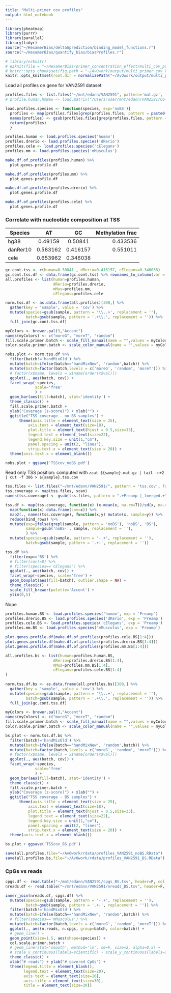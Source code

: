 ```yaml
---
title: "Multi-primer cov profiles"
output: html_notebook
---
```


```r
library(pheatmap)
library(purrr)
library(parallel)
library(tidyr)
source("~/HexamerBias/deltaGprediction/binding_model_functions.r")
source("~/HexamerBias/quantify_bias/biasProfiles.r")
```
```r
# library(ezknitr)
# ezknit(file = "~/HexamerBias/primer_concentration_effect/multi_cov_profiles_VAN2591.Rmd", out_dir = "~/AvOwork")
# knitr::opts_chunk$set(fig.path = "~/AvOwork/output/multi_primer_cov_VAN2591/")
knitr::opts_knit$set(root.dir = normalizePath("~/AvOwork/output/multi_primer_cov_VAN2591/")) 
```

Load all profiles on gene for VAN2591 dataset
```r
profiles.files <- list.files("~/mnt/edann/VAN2591", pattern='mat.gz', full.names = T)
# profile.human.hmNew <- load.matrix("/Users/user/mnt/edann/VAN2591/CG-BS-pbat-bulk-1xPreamp-noBS-human-APKS-handMixNew_lmerged_R1.srt.mat.gz")

load.profiles.species <- function(species, exp='noBS'){
  profiles <- map(profiles.files[grep(profiles.files, pattern = paste0(exp,'-', species))], load.matrix)
  names(profiles) <- gsub(profiles.files[grep(profiles.files, pattern = paste0(exp,'-', species))], pattern = '.+-|_lmerged.+', replacement = '')
  return(profiles)
  }

profiles.human <- load.profiles.species('human')
profiles.drerio <- load.profiles.species('dRerio')
profiles.cele <- load.profiles.species('cElegans')
profiles.mm <- load.profiles.species('mMusculus')

```


```r
make.df.of.profiles(profiles.human) %>%
  plot.genes.profile.df 

make.df.of.profiles(profiles.mm) %>%
  plot.genes.profile.df 

make.df.of.profiles(profiles.drerio) %>%
  plot.genes.profile.df 

make.df.of.profiles(profiles.cele) %>%
  plot.genes.profile.df 


```

### Correlate with nucleotide composition at TSS

| Species       | AT            | GC      | Methylation frac  |
| ------------- |:-------------:| :-----:  | ----------------: |
| hg38          | 0.49159       | 0.50841 | 0.433536          |
| danRer10      | 0.583162      | 0.416157| 0.551011          |
| cele      | 0.653962     | 0.346038      |           |

```r
gc.cont.tss <- c(human=0.50841 , dRerio=0.416157, cElegans=0.346038) 
gc.cont.tss.df <- data.frame(gc.cont.tss) %>% rownames_to_column(var = 'species')
all.profiles <- list(human=profiles.human,
                     dRerio=profiles.drerio,
                     mMus=profiles.mm,
                     cElegans=profiles.cele

norm.tss.df <- as.data.frame(all.profiles)[300,] %>%
  gather(key = 'sample', value = 'cov') %>%
  mutate(species=gsub(sample, pattern = '\\..+', replacement = ''),
         batch=gsub(sample, pattern = '.+\\.', replacement = '')) %>%
  full_join(gc.cont.tss.df) 

myColors <- brewer.pal(3,"Accent")
names(myColors) <- c("moreG", "moreT", "random")
fill.scale.primer.batch <- scale_fill_manual(name = "",values = myColors)
color.scale.primer.batch <- scale_color_manual(name = "",values = myColors)

nobs.plot <- norm.tss.df %>%
  filter(batch!='handMixOld') %>%
  mutate(batch=ifelse(batch=='handMixNew', 'random',batch)) %>%
  mutate(batch=factor(batch,levels = c('moreG', 'random', 'moreT'))) %>%
  # factor(x$name, levels = x$name[order(x$val)])
  ggplot(., aes(batch, cov)) +
  facet_wrap(~species, 
             scale='free'
             ) +
  geom_bar(aes(fill=batch), stat='identity') +
  theme_classic() +
  fill.scale.primer.batch +
  ylab("Coverage (z-score)") + xlab("") +
  ggtitle("TSS coverage - no BS samples") +
      theme(axis.title = element_text(size = 25), 
          axis.text = element_text(size=18), 
          plot.title = element_text(hjust = 0.5,size=33),
          legend.text = element_text(size=22), 
          legend.key.size = unit(1,"cm"),
          panel.spacing = unit(2, "lines"),
          strip.text.x = element_text(size = 20)) +
  theme(axis.text.x = element_blank())

nobs.plot + ggsave('TSScov_noBS.pdf')

```

Read only TSS position: computed with `zcat ${sample}.mat.gz | tail -n+2 | cut -f 306 > ${sample}.tss.cov`

```r
tss.files <- list.files("~/mnt/edann/VAN2591/", pattern = 'tss.cov', full.names = T)
tss.coverage <- map(tss.files, scan)
names(tss.coverage) <- gsub(tss.files, pattern = ".+Preamp-|_lmerged.+", replacement = '')

tss.df <- map(tss.coverage, function(x) (x-mean(x, na.rm=T))/sd(x, na.rm=T)) %>%
  map(function(x) data.frame(cov=x)) %>%
  map2(., names(tss.coverage), function(x,y) mutate(x, sample=y)) %>%
  reduce(bind_rows) %>%
  mutate(exp=ifelse(grepl(sample, pattern = 'noBS'), 'noBS', 'BS'),
         sample=gsub('noBS-', sample, replacement = ''),
         ) %>%
  mutate(species=gsub(sample, pattern = '-.+', replacement = ''),
         batch=gsub(sample, pattern = '.+-', replacement = '')) 

tss.df %>%
  filter(exp=='BS') %>%
  # filter(cov!=0) %>%
  # filter(species=='cElegans') %>%
  ggplot(., aes(batch, cov)) +
  facet_wrap(~species, scale='free') +
  geom_boxplot(aes(fill=batch), outlier.shape = NA) +
  theme_classic() +
  scale_fill_brewer(palette='Accent') +
  ylim(0,5)
```
Nope 

```r
profiles.human.BS <- load.profiles.species('human', exp = 'Preamp')
profiles.drerio.BS <- load.profiles.species('dRerio', exp = 'Preamp')
profiles.cele.BS <- load.profiles.species('cElegans', exp = 'Preamp')
profiles.mm.BS <- load.profiles.species('mMusculus', exp = 'Preamp')
```

```r
plot.genes.profile.df(make.df.of.profiles(profiles.cele.BS[1:4]))
plot.genes.profile.df(make.df.of.profiles(profiles.drerio.BS[1:4]))
plot.genes.profile.df(make.df.of.profiles(profiles.mm.BS[1:4]))

```

```r
all.profiles.bs <- list(human=profiles.human.BS,
                     dRerio=profiles.drerio.BS[1:4],
                     mMus=profiles.mm.BS[1:4],
                     cElegans=profiles.cele.BS[1:4]
)
                     
norm.tss.df.bs <- as.data.frame(all.profiles.bs)[300,] %>%
  gather(key = 'sample', value = 'cov') %>%
  mutate(species=gsub(sample, pattern = '\\..+', replacement = ''),
         batch=gsub(sample, pattern = '.+\\.', replacement = '')) %>%
  full_join(gc.cont.tss.df) 

myColors <- brewer.pal(3,"Accent")
names(myColors) <- c("moreG", "moreT", "random")
fill.scale.primer.batch <- scale_fill_manual(name = "",values = myColors)
color.scale.primer.batch <- scale_color_manual(name = "",values = myColors)

bs.plot <- norm.tss.df.bs %>%
  filter(batch!='handMixOld') %>%
  mutate(batch=ifelse(batch=='handMixNew', 'random',batch)) %>%
  mutate(batch=factor(batch,levels = c('moreG', 'random', 'moreT'))) %>%
  # factor(x$name, levels = x$name[order(x$val)])
  ggplot(., aes(batch, cov)) +
  facet_wrap(~species, 
             scale='free'
             ) +
  geom_bar(aes(fill=batch), stat='identity') +
  theme_classic() +
  fill.scale.primer.batch +
  ylab("Coverage (z-score)") + xlab("") +
  ggtitle("TSS coverage - BS samples") +
      theme(axis.title = element_text(size = 25), 
          axis.text = element_text(size=18), 
          plot.title = element_text(hjust = 0.5,size=33),
          legend.text = element_text(size=22), 
          legend.key.size = unit(1,"cm"),
          panel.spacing = unit(2, "lines"),
          strip.text.x = element_text(size = 20)) +
  theme(axis.text.x = element_blank())

bs.plot + ggsave('TSScov_BS.pdf')

```
```r
save(all.profiles,file="~/AvOwork/rdata/profiles_VAN2591_noBS.RData")
save(all.profiles.bs,file="~/AvOwork/rdata/profiles_VAN2591_BS.RData")
```


### CpGs vs reads
```r
cpgs.df <- read.table("~/mnt/edann/VAN2591/cpgs_BS.tsv", header=F, col.names = c('sample', 'n.cpgs'))
nreads.df <- read.table("~/mnt/edann/VAN2591/nreads_BS.tsv", header=F, col.names = c('sample', 'n.reads'))

inner_join(nreads.df, cpgs.df) %>%
  mutate(species=gsub(sample, pattern = '-.+', replacement = ''),
         batch=gsub(sample, pattern = '.+-', replacement = '')) %>%
  filter(batch!='handMixOld') %>%
  mutate(batch=ifelse(batch=='handMixNew', 'random',batch)) %>%
  # filter(species=='mMusculus') %>%
  mutate(batch=factor(batch,levels = c('moreG', 'random', 'moreT'))) %>%
  ggplot(., aes(n.reads, n.cpgs, group=batch, color=batch)) +
  # geom_line() +
  geom_point(size=1.5, aes(shape=species)) +
  col.scale.primer.batch +
  # geom_line(stat='smooth', method='lm', se=F, size=2, alpha=0.5) +
  # scale_x_continuous(labels=scientific) + scale_y_continuous(labels=scientific) +
  theme_classic() +
  xlab("# reads") + ylab("# covered CpGs") +
  theme(legend.title = element_blank(),
        legend.text = element_text(size=20),
        axis.text = element_text(size=16),
        axis.title = element_text(size=30),
        title = element_text(size=30)) 
  

```

